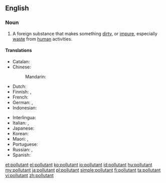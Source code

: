 ==English==
{{wikipedia}}

===Noun===
{{en-noun}}

# A foreign substance that makes something [[dirty]], or [[impure]], especially [[waste]] from [[human]] activities.

====Translations====
{{trans-top|something that pollutes}}
* Catalan: {{t|ca|contaminant|m}}
* Chinese:
*: Mandarin: {{t+|cmn|污染物|tr=wūrǎnwù|sc=Hani}}
* Dutch: {{t|nl|vervuiler|m}}
* Finnish: {{t+|fi|saaste}}, {{t|fi|epäpuhtaus}}
* French: {{t+|fr|polluant|m}}
* German: {{t+|de|Schadstoff|m}}, {{t|de|umweltgefährlicher Stoff|m}}
* Indonesian: {{t+|id|polutan}}
{{trans-mid}}
* Interlingua: {{t|ia|polluente}}
* Italian: {{t|it|[[sostanza]] [[inquinante]]|f}}, {{t+|it|inquinante|m}}
* Japanese: {{t|ja|汚染物質|tr=[[おせんぶっしつ]], osen-busshitsu|sc=Jpan}}
* Korean: {{t|ko|오염물질|tr=oyum-muljil|sc=Kore}}
* Maori: {{t|mi|parawhakakino}}, {{t|mi|parawhakaparu}}
* Portuguese: {{t|pt|poluente|m}}
* Russian: {{t+|ru|загрязни́тель|m}}, {{t|ru|[[загрязнять|загрязня́ющее]] [[вещество́]]|n}}
* Spanish: {{t|es|contaminante|m}}
{{trans-bottom}}

[[et:pollutant]]
[[el:pollutant]]
[[ko:pollutant]]
[[io:pollutant]]
[[id:pollutant]]
[[hu:pollutant]]
[[my:pollutant]]
[[ja:pollutant]]
[[pl:pollutant]]
[[simple:pollutant]]
[[fi:pollutant]]
[[ta:pollutant]]
[[vi:pollutant]]
[[zh:pollutant]]